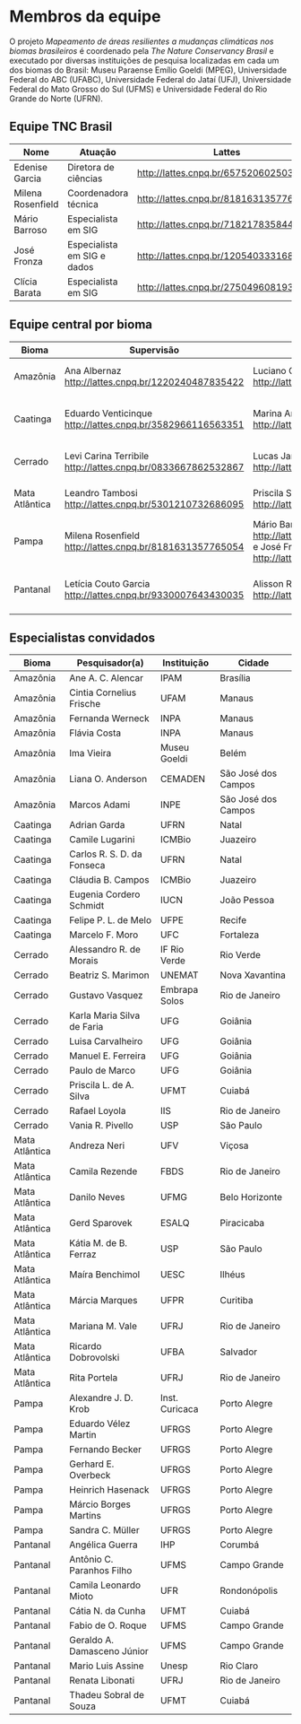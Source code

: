 # Membros da equipe

O projeto _Mapeamento de áreas resilientes a mudanças climáticas nos biomas brasileiros_ é coordenado pela _The Nature Conservancy Brasil_ e executado por diversas instituições de pesquisa localizadas em cada um dos biomas do Brasil: Museu Paraense Emílio Goeldi (MPEG), Universidade Federal do ABC (UFABC), Universidade Federal do Jataí (UFJ), Universidade Federal do Mato Grosso do Sul (UFMS) e Universidade Federal do Rio Grande do Norte (UFRN).

## Equipe TNC Brasil
| Nome | Atuação | Lattes |
|--|--|--|
|Edenise Garcia|Diretora de ciências|[http://lattes.cnpq.br/6575206025031796](http://lattes.cnpq.br/6575206025031796)|
|Milena Rosenfield|Coordenadora técnica|[http://lattes.cnpq.br/8181631357765054](http://lattes.cnpq.br/8181631357765054)|
|Mário Barroso|Especialista em  SIG|[http://lattes.cnpq.br/7182178358444899](http://lattes.cnpq.br/7182178358444899)|
|José Fronza|Especialista em SIG e dados|[http://lattes.cnpq.br/1205403331686811](http://lattes.cnpq.br/1205403331686811)|
|Clícia Barata|Especialista em SIG|[http://lattes.cnpq.br/2750496081930336](http://lattes.cnpq.br/2750496081930336)|

## Equipe central por bioma
|Bioma|Supervisão|Equipe|Intituição|
|--|--|--|--|
|Amazônia|Ana Albernaz [http://lattes.cnpq.br/1220240487835422](http://lattes.cnpq.br/1220240487835422)|Luciano Querido [http://lattes.cnpq.br/3123978281728788](http://lattes.cnpq.br/3123978281728788)|Museu Paraense Emílio Goeldi|
|Caatinga|Eduardo Venticinque [http://lattes.cnpq.br/3582966116563351](http://lattes.cnpq.br/3582966116563351)|Marina Antongiovanni [http://lattes.cnpq.br/6734509642838870](http://lattes.cnpq.br/6734509642838870)|Universidade Federal do Rio Grande do Norte|
|Cerrado| Levi Carina Terribile [http://lattes.cnpq.br/0833667862532867](http://lattes.cnpq.br/0833667862532867)|Lucas Jardim [http://lattes.cnpq.br/6537020596919365](http://lattes.cnpq.br/6537020596919365)|Universidade Federal do Jataí|
|Mata Atlântica|Leandro Tambosi [http://lattes.cnpq.br/5301210732686095](http://lattes.cnpq.br/5301210732686095)|Priscila Silveira [http://lattes.cnpq.br/4707570912229034](http://lattes.cnpq.br/4707570912229034)|Universidade Federal do ABC|
|Pampa|Milena Rosenfield [http://lattes.cnpq.br/8181631357765054](http://lattes.cnpq.br/8181631357765054)| Mário Barroso [http://lattes.cnpq.br/7182178358444899](http://lattes.cnpq.br/7182178358444899) e José Fronza [http://lattes.cnpq.br/1205403331686811](http://lattes.cnpq.br/1205403331686811)|The Nature Conservancy Brasil|
|Pantanal| Letícia Couto Garcia [http://lattes.cnpq.br/9330007643430035](http://lattes.cnpq.br/9330007643430035)| Alisson Ribeiro [http://lattes.cnpq.br/9104693095499880](http://lattes.cnpq.br/9104693095499880)| Universidade Federal do Mato Grosso do Sul|


## Especialistas convidados
 
|Bioma|Pesquisador(a)|Instituição	|Cidade|
|--|--|--|--|
|Amazônia|Ane A. C. Alencar|IPAM|Brasília|
|Amazônia|Cintia Cornelius Frische|UFAM|Manaus|
|Amazônia|Fernanda Werneck|INPA|Manaus|
|Amazônia|Flávia Costa|INPA|Manaus|
|Amazônia|Ima Vieira	|Museu Goeldi	|Belém |
|Amazônia|Liana O. Anderson|CEMADEN|São José dos Campos|
|Amazônia|Marcos Adami|INPE|São José dos Campos|
|Caatinga|Adrian Garda|UFRN|Natal |
|Caatinga|Camile Lugarini|ICMBio|Juazeiro|
|Caatinga|Carlos R. S. D. da Fonseca|UFRN|Natal |
|Caatinga|Cláudia B. Campos|ICMBio|Juazeiro|
|Caatinga|Eugenia Cordero Schmidt	|IUCN|João Pessoa|
|Caatinga|Felipe P. L. de Melo	|UFPE|Recife|
|Caatinga|Marcelo F. Moro|UFC	|Fortaleza|
|Cerrado |Alessandro R. de Morais|IF Rio Verde	|Rio Verde|
|Cerrado |Beatriz S. Marimon|UNEMAT|Nova Xavantina|
|Cerrado |Gustavo Vasquez |Embrapa Solos	|Rio de Janeiro|
|Cerrado |Karla Maria Silva de Faria|UFG	|Goiânia|
|Cerrado |Luisa Carvalheiro|UFG	|Goiânia|
|Cerrado |Manuel E. Ferreira|UFG	|Goiânia|
|Cerrado |Paulo de Marco|UFG	|Goiânia|
|Cerrado |Priscila L. de A. Silva|UFMT|Cuiabá|
|Cerrado |Rafael Loyola|IIS	|Rio de Janeiro|
|Cerrado |Vania R. Pivello|USP	|São Paulo|
|Mata Atlântica|Andreza Neri|UFV	|Viçosa|
|Mata Atlântica|Camila Rezende|FBDS|Rio de Janeiro|
|Mata Atlântica|Danilo Neves|UFMG|Belo Horizonte|
|Mata Atlântica|Gerd Sparovek|ESALQ|Piracicaba|
|Mata Atlântica|Kátia M. de B. Ferraz	|USP	|São Paulo|
|Mata Atlântica|Maíra Benchimol|UESC|Ilhéus|
|Mata Atlântica|Márcia Marques|UFPR|Curitiba|
|Mata Atlântica|Mariana M. Vale|UFRJ|Rio de Janeiro|
|Mata Atlântica|Ricardo Dobrovolski	|UFBA|Salvador|
|Mata Atlântica|Rita Portela|UFRJ|Rio de Janeiro|
|Pampa|Alexandre J. D. Krob	|Inst. Curicaca	|Porto Alegre|
|Pampa|Eduardo Vélez Martin	|UFRGS	|Porto Alegre|
|Pampa|Fernando Becker|UFRGS|Porto Alegre|
|Pampa|Gerhard E. Overbeck	|UFRGS|Porto Alegre|
|Pampa|Heinrich Hasenack|UFRGS|Porto Alegre|
|Pampa|Márcio Borges Martins	|UFRGS|Porto Alegre|
|Pampa|Sandra C. Müller|UFRGS|Porto Alegre|
|Pantanal|Angélica Guerra|IHP	|Corumbá|
|Pantanal|Antônio C. Paranhos Filho|UFMS|Campo Grande|
|Pantanal|Camila Leonardo Mioto	|UFR	|Rondonópolis|
|Pantanal|Cátia N. da Cunha|UFMT|Cuiabá|
|Pantanal|Fabio de O. Roque|UFMS|Campo Grande|
|Pantanal|Geraldo A. Damasceno Júnior	|UFMS|Campo Grande|
|Pantanal|Mario Luis Assine|Unesp|Rio Claro|
|Pantanal|Renata Libonati|UFRJ|Rio de Janeiro|
|Pantanal|Thadeu Sobral de Souza	|UFMT|Cuiabá|
